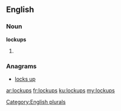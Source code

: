==English==

===Noun===
'''lockups'''

# {{plural of|[[lockup]]}}

===Anagrams===
* [[locks up#English|locks up]]

[[Category:English plurals]]

[[ar:lockups]]
[[fr:lockups]]
[[ku:lockups]]
[[my:lockups]]